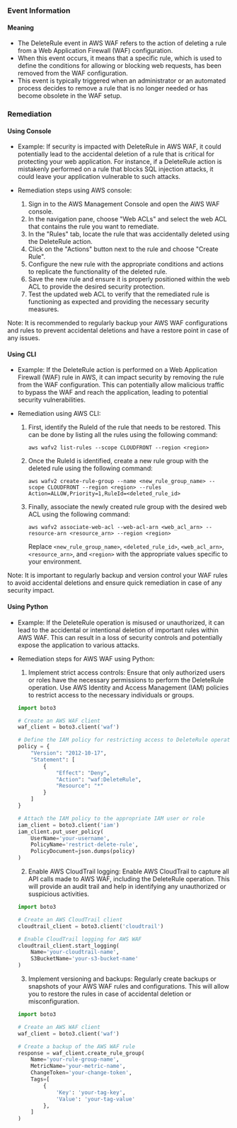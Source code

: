 
### Event Information

#### Meaning

- The DeleteRule event in AWS WAF refers to the action of deleting a rule from a Web Application Firewall (WAF) configuration.
- When this event occurs, it means that a specific rule, which is used to define the conditions for allowing or blocking web requests, has been removed from the WAF configuration.
- This event is typically triggered when an administrator or an automated process decides to remove a rule that is no longer needed or has become obsolete in the WAF setup.

### Remediation

#### Using Console

- Example: If security is impacted with DeleteRule in AWS WAF, it could potentially lead to the accidental deletion of a rule that is critical for protecting your web application. For instance, if a DeleteRule action is mistakenly performed on a rule that blocks SQL injection attacks, it could leave your application vulnerable to such attacks.

- Remediation steps using AWS console:
  1. Sign in to the AWS Management Console and open the AWS WAF console.
  2. In the navigation pane, choose "Web ACLs" and select the web ACL that contains the rule you want to remediate.
  3. In the "Rules" tab, locate the rule that was accidentally deleted using the DeleteRule action.
  4. Click on the "Actions" button next to the rule and choose "Create Rule".
  5. Configure the new rule with the appropriate conditions and actions to replicate the functionality of the deleted rule.
  6. Save the new rule and ensure it is properly positioned within the web ACL to provide the desired security protection.
  7. Test the updated web ACL to verify that the remediated rule is functioning as expected and providing the necessary security measures.

Note: It is recommended to regularly backup your AWS WAF configurations and rules to prevent accidental deletions and have a restore point in case of any issues.

#### Using CLI

- Example: If the DeleteRule action is performed on a Web Application Firewall (WAF) rule in AWS, it can impact security by removing the rule from the WAF configuration. This can potentially allow malicious traffic to bypass the WAF and reach the application, leading to potential security vulnerabilities.

- Remediation using AWS CLI:
  1. First, identify the RuleId of the rule that needs to be restored. This can be done by listing all the rules using the following command:
     ```
     aws wafv2 list-rules --scope CLOUDFRONT --region <region>
     ```

  2. Once the RuleId is identified, create a new rule group with the deleted rule using the following command:
     ```
     aws wafv2 create-rule-group --name <new_rule_group_name> --scope CLOUDFRONT --region <region> --rules Action=ALLOW,Priority=1,RuleId=<deleted_rule_id>
     ```

  3. Finally, associate the newly created rule group with the desired web ACL using the following command:
     ```
     aws wafv2 associate-web-acl --web-acl-arn <web_acl_arn> --resource-arn <resource_arn> --region <region>
     ```
     Replace `<new_rule_group_name>`, `<deleted_rule_id>`, `<web_acl_arn>`, `<resource_arn>`, and `<region>` with the appropriate values specific to your environment.

Note: It is important to regularly backup and version control your WAF rules to avoid accidental deletions and ensure quick remediation in case of any security impact.

#### Using Python

- Example: If the DeleteRule operation is misused or unauthorized, it can lead to the accidental or intentional deletion of important rules within AWS WAF. This can result in a loss of security controls and potentially expose the application to various attacks.

- Remediation steps for AWS WAF using Python:
  1. Implement strict access controls: Ensure that only authorized users or roles have the necessary permissions to perform the DeleteRule operation. Use AWS Identity and Access Management (IAM) policies to restrict access to the necessary individuals or groups.
  
  ```python
  import boto3

  # Create an AWS WAF client
  waf_client = boto3.client('waf')

  # Define the IAM policy for restricting access to DeleteRule operation
  policy = {
      "Version": "2012-10-17",
      "Statement": [
          {
              "Effect": "Deny",
              "Action": "waf:DeleteRule",
              "Resource": "*"
          }
      ]
  }

  # Attach the IAM policy to the appropriate IAM user or role
  iam_client = boto3.client('iam')
  iam_client.put_user_policy(
      UserName='your-username',
      PolicyName='restrict-delete-rule',
      PolicyDocument=json.dumps(policy)
  )
  ```

  2. Enable AWS CloudTrail logging: Enable AWS CloudTrail to capture all API calls made to AWS WAF, including the DeleteRule operation. This will provide an audit trail and help in identifying any unauthorized or suspicious activities.

  ```python
  import boto3

  # Create an AWS CloudTrail client
  cloudtrail_client = boto3.client('cloudtrail')

  # Enable CloudTrail logging for AWS WAF
  cloudtrail_client.start_logging(
      Name='your-cloudtrail-name',
      S3BucketName='your-s3-bucket-name'
  )
  ```

  3. Implement versioning and backups: Regularly create backups or snapshots of your AWS WAF rules and configurations. This will allow you to restore the rules in case of accidental deletion or misconfiguration.

  ```python
  import boto3

  # Create an AWS WAF client
  waf_client = boto3.client('waf')

  # Create a backup of the AWS WAF rule
  response = waf_client.create_rule_group(
      Name='your-rule-group-name',
      MetricName='your-metric-name',
      ChangeToken='your-change-token',
      Tags=[
          {
              'Key': 'your-tag-key',
              'Value': 'your-tag-value'
          },
      ]
  )
  ```

